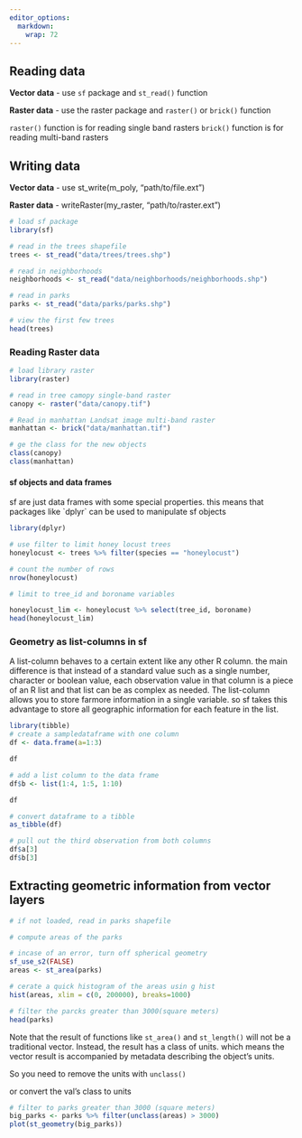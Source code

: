 ```yaml
---
editor_options: 
  markdown: 
    wrap: 72
---
```


## Reading data

**Vector data** - use `sf` package and `st_read()` function

**Raster data** - use the raster package and `raster()` or `brick()`
function

`raster()` function is for reading single band rasters `brick()`
function is for reading multi-band rasters

## Writing data

**Vector data** - use st_write(m_poly, "path/to/file.ext")

**Raster data** - writeRaster(my_raster, "path/to/raster.ext")

```r
# load sf package
library(sf)

# read in the trees shapefile
trees <- st_read("data/trees/trees.shp")

# read in neighborhoods
neighborhoods <- st_read("data/neighborhoods/neighborhoods.shp")

# read in parks
parks <- st_read("data/parks/parks.shp")

# view the first few trees
head(trees)
```

### Reading Raster data

```r
# load library raster
library(raster)

# read in tree camopy single-band raster
canopy <- raster("data/canopy.tif")

# Read in manhattan Landsat image multi-band raster
manhattan <- brick("data/manhattan.tif")

# ge the class for the new objects
class(canopy)
class(manhattan)
```

#### sf objects and data frames

sf are just data frames with some special properties. this means that
packages like \`dplyr\` can be used to manipulate sf objects

```r
library(dplyr)

# use filter to limit honey locust trees
honeylocust <- trees %>% filter(species == "honeylocust")

# count the number of rows
nrow(honeylocust)

# limit to tree_id and boroname variables

honeylocust_lim <- honeylocust %>% select(tree_id, boroname)
head(honeylocust_lim)
```

### Geometry as list-columns in sf

A list-column behaves to a certain extent like any other R column. the
main difference is that instead of a standard value such as a single
number, character or boolean value, each observation value in that
column is a piece of an R list and that list can be as complex as
needed. The list-column allows you to store farmore information in a
single variable. so sf takes this advantage to store all geographic
information for each feature in the list.

```r
library(tibble)
# create a sampledataframe with one column
df <- data.frame(a=1:3)

df

# add a list column to the data frame
df$b <- list(1:4, 1:5, 1:10)

df

# convert dataframe to a tibble
as_tibble(df)

# pull out the third observation from both columns
df$a[3]
df$b[3]
```

## Extracting geometric information from vector layers

```r
# if not loaded, read in parks shapefile

# compute areas of the parks

# incase of an error, turn off spherical geometry
sf_use_s2(FALSE)
areas <- st_area(parks)

# cerate a quick histogram of the areas usin g hist
hist(areas, xlim = c(0, 200000), breaks=1000)

# filter the parcks greater than 3000(square meters)
head(parks)
```

Note that the result of functions like `st_area()` and `st_length()`
will not be a traditional vector. Instead, the result has a class of
units. which means the vector result is accompanied by metadata
describing the object's units.

So you need to remove the units with `unclass()`

or convert the val's class to units

```r
# filter to parks greater than 3000 (square meters)
big_parks <- parks %>% filter(unclass(areas) > 3000)
plot(st_geometry(big_parks))
```
